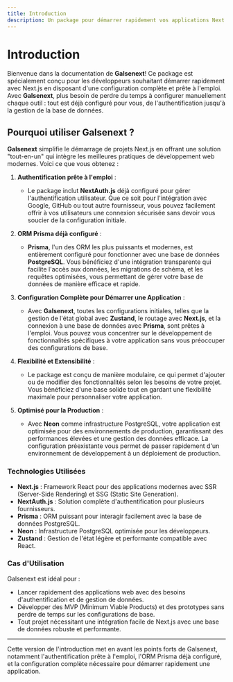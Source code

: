 ```yaml
---
title: Introduction
description: Un package pour démarrer rapidement vos applications Next.js avec une configuration complète.
---
```


# Introduction

Bienvenue dans la documentation de **Galsenext**! Ce package est spécialement conçu pour les développeurs souhaitant démarrer rapidement avec Next.js en disposant d'une configuration complète et prête à l'emploi. Avec **Galsenext**, plus besoin de perdre du temps à configurer manuellement chaque outil : tout est déjà configuré pour vous, de l'authentification jusqu'à la gestion de la base de données.

## Pourquoi utiliser Galsenext ?

**Galsenext** simplifie le démarrage de projets Next.js en offrant une solution "tout-en-un" qui intègre les meilleures pratiques de développement web modernes. Voici ce que vous obtenez :

1. **Authentification prête à l'emploi** :

   - Le package inclut **NextAuth.js** déjà configuré pour gérer l'authentification utilisateur. Que ce soit pour l'intégration avec Google, GitHub ou tout autre fournisseur, vous pouvez facilement offrir à vos utilisateurs une connexion sécurisée sans devoir vous soucier de la configuration initiale.

2. **ORM Prisma déjà configuré** :

   - **Prisma**, l'un des ORM les plus puissants et modernes, est entièrement configuré pour fonctionner avec une base de données **PostgreSQL**. Vous bénéficiez d'une intégration transparente qui facilite l'accès aux données, les migrations de schéma, et les requêtes optimisées, vous permettant de gérer votre base de données de manière efficace et rapide.

3. **Configuration Complète pour Démarrer une Application** :

   - Avec **Galsenext**, toutes les configurations initiales, telles que la gestion de l'état global avec **Zustand**, le routage avec **Next.js**, et la connexion à une base de données avec **Prisma**, sont prêtes à l'emploi. Vous pouvez vous concentrer sur le développement de fonctionnalités spécifiques à votre application sans vous préoccuper des configurations de base.

4. **Flexibilité et Extensibilité** :

   - Le package est conçu de manière modulaire, ce qui permet d'ajouter ou de modifier des fonctionnalités selon les besoins de votre projet. Vous bénéficiez d'une base solide tout en gardant une flexibilité maximale pour personnaliser votre application.

5. **Optimisé pour la Production** :
   - Avec **Neon** comme infrastructure PostgreSQL, votre application est optimisée pour des environnements de production, garantissant des performances élevées et une gestion des données efficace. La configuration préexistante vous permet de passer rapidement d'un environnement de développement à un déploiement de production.

### Technologies Utilisées

- **Next.js** : Framework React pour des applications modernes avec SSR (Server-Side Rendering) et SSG (Static Site Generation).
- **NextAuth.js** : Solution complète d'authentification pour plusieurs fournisseurs.
- **Prisma** : ORM puissant pour interagir facilement avec la base de données PostgreSQL.
- **Neon** : Infrastructure PostgreSQL optimisée pour les développeurs.
- **Zustand** : Gestion de l'état légère et performante compatible avec React.

### Cas d'Utilisation

Galsenext est idéal pour :

- Lancer rapidement des applications web avec des besoins d'authentification et de gestion de données.
- Développer des MVP (Minimum Viable Products) et des prototypes sans perdre de temps sur les configurations de base.
- Tout projet nécessitant une intégration facile de Next.js avec une base de données robuste et performante.

---

Cette version de l'introduction met en avant les points forts de Galsenext, notamment l'authentification prête à l'emploi, l'ORM Prisma déjà configuré, et la configuration complète nécessaire pour démarrer rapidement une application.
